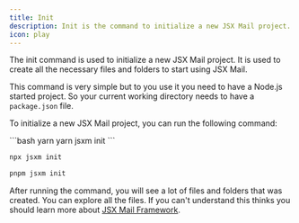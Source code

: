```yaml
---
title: Init
description: Init is the command to initialize a new JSX Mail project.
icon: play
---
```


The init command is used to initialize a new JSX Mail project. It is used to create all the necessary files and folders to start using JSX Mail.

This command is very simple but to you use it you need to have a Node.js started project. So your current working directory needs to have a `package.json` file.

To initialize a new JSX Mail project, you can run the following command:

<CodeGroup>
```bash yarn
yarn jsxm init
```

```bash npm
npx jsxm init
```

```bash pnpm
pnpm jsxm init
```

</CodeGroup>

After running the command, you will see a lot of files and folders that was created. You can explore all the files. If you can't understand this thinks you should learn more about [JSX Mail Framework](/framework/learning/getting-started).
